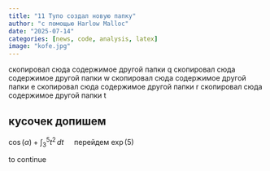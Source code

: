 ```yaml
---
title: "11 Тупо создал новую папку"
author: "с помощью Harlow Malloc"
date: "2025-07-14"
categories: [news, code, analysis, latex]
image: "kofe.jpg"
---
```


скопировал сюда
содержимое другой папки	q
скопировал сюда
содержимое другой папки	w
скопировал сюда
содержимое другой папки	e
скопировал сюда
содержимое другой папки	r
скопировал сюда
содержимое другой папки	t

## кусочек допишем

$\cos(\alpha)+\int_3^5 t^2\, dt\quad \text{ перейдем } \exp(5)$

to continue
